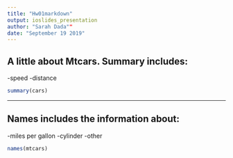 ```yaml
---
title: "Hw01markdown"
output: ioslides_presentation
author: "Sarah Dada""
date: "September 19 2019"
---
```

## A little about Mtcars. Summary includes:
-speed
-distance

```r
summary(cars)
```
---
## Names includes the information about:
-miles per gallon
-cylinder
-other
```r
names(mtcars)
```

